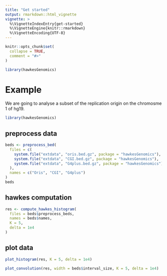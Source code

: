 ```yaml
---
title: "Get started"
output: rmarkdown::html_vignette
vignette: >
  %\VignetteIndexEntry{get-started}
  %\VignetteEngine{knitr::rmarkdown}
  %\VignetteEncoding{UTF-8}
---
```


```r
knitr::opts_chunk$set(
  collapse = TRUE,
  comment = "#>"
)
```

```r
library(hawkesGenomics)
```

<!-- WARNING - This vignette is generated by {fusen} from dev/flat_first.Rmd: do not edit by hand -->

# Example

We are going to analyse a subset of the replication origin on the chromosme 1
of hg19.


```r
library(hawkesGenomics)
```

## preprocess data

```r
beds <- preprocess_bed(
  files = c(
    system.file("extdata", "oris.bed.gz", package = "hawkesGenomics"),
    system.file("extdata", "CGI.bed.gz", package = "hawkesGenomics"),
    system.file("extdata", "G4plus.bed.gz", package = "hawkesGenomics")
  ),
  names = c("Oris", "CGI", "G4plus")
)
beds
```

## hawkes computation

```r
res <- compute_hawkes_histogram(
  files = beds$preprocess_beds,
  names = beds$names,
  K = 5,
  delta = 1e4
)
```

## plot data

```r
plot_histogram(res, K = 5, delta = 1e4)
```

```r
plot_convolution(res, width = beds$interval_size, K = 5, delta = 1e4)
```

